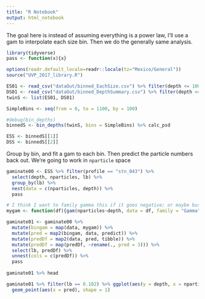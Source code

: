 ```yaml
---
title: "R Notebook"
output: html_notebook
---
```


The goal here is instead of assuming everything is a power law, I'll use a gam to interpolate each size bin.
Then we do the generally same analysis.

```r
library(tidyverse)
pass <- function(x){x}
```


```r
options(readr.default_locale=readr::locale(tz="Mexico/General"))
source("UVP_2017_library.R")

ES01 <- read_csv("dataOut/binned_EachSize.csv") %>% filter(depth <= 1000)
DS01 <- read_csv("dataOut/binned_DepthSummary.csv") %>% filter(depth <= 1000)
twinS <- list(ES01, DS01)
```

```r
SimpleBins <- seq(from = 0, to = 1100, by = 100)

#debug(bin_depths)
binnedS <- bin_depths(twinS, bins = SimpleBins) %>% calc_psd

ESS <- binnedS[[1]]
DSS <- binnedS[[2]]
```

Group by bin, and fit a gam to each bin.
Then predict the particle numbers back out.
We're going to work in `nparticle` space

```r
gaminate00 <- ESS %>% filter(profile == "stn_043") %>%
  select(depth, nparticles, lb) %>%
  group_by(lb) %>% 
  nest(data = c(nparticles, depth)) %>%
  pass

# I think I want to family gamma this if it goes negative; or maybe bust poisson back out
mygam <- function(df){gam(nparticles~depth, data = df, family = "Gamma")} 

gaminate01 <- gaminate00 %>% 
  mutate(bingam = map(data, mygam)) %>%
  mutate(pred = map2(bingam, data, predict)) %>%
  mutate(predDf = map2(data, pred, tibble)) %>%
  mutate(predDf = map(predDf, ~rename(., pred = 3))) %>%
  select(lb, predDf) %>%
  unnest(cols = c(predDf)) %>%
  pass
  
gaminate01 %>% head
```

```r
gaminate01 %>% filter(lb == 0.102) %>% ggplot(aes(y = depth, x = nparticles)) + geom_point() + scale_y_reverse() +
  geom_point(aes(x = pred), shape = 1)
```

